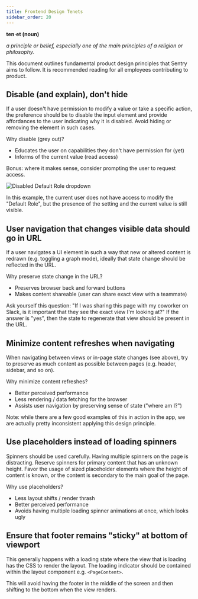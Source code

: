 ```yaml
---
title: Frontend Design Tenets
sidebar_order: 20
---
```


<Alert>
  <strong>ten·et (noun)</strong>

  _a principle or belief, especially one of the main principles of a religion or philosophy._
</Alert>

This document outlines fundamental product design principles that Sentry aims to follow. It is recommended reading for all employees contributing to product.

## Disable (and explain), don't hide

If a user doesn't have permission to modify a value or take a specific action, the preference should be to disable the input element and provide affordances to the user indicating why it is disabled. Avoid hiding or removing the element in such cases.

Why disable (grey out)?
- Educates the user on capabilities they don't have permission for (yet)
- Informs of the current value (read access)

<Alert>
  Bonus: where it makes sense, consider <Link href="https://blog.sentry.io/how-we-grew-sentrys-monthly-active-users-by-rethinking-invitations/" remote>prompting the user to request access</Link>.
</Alert>

![Disabled Default Role dropdown](../img/frontendTenetDisable.png)

In this example, the current user does not have access to modify the "Default Role", but the presence of the setting and the current value is still visible.


## User navigation that changes visible data should go in URL

If a user navigates a UI element in such a way that new or altered content is redrawn (e.g. toggling a graph mode), ideally that state change should be reflected in the URL.

Why preserve state change in the URL?
- Preserves browser back and forward buttons
- Makes content shareable (user can share exact view with a teammate)

<Alert>
  Ask yourself this question: "If I was sharing this page with my coworker on Slack, is it important that they see the exact view I'm looking at?" If the answer is "yes", then the state to regenerate that view should be present in the URL.
</Alert>

## Minimize content refreshes when navigating

When navigating between views or in-page state changes (see above), try to preserve as much content as possible between pages (e.g. header, sidebar, and so on).

Why minimize content refreshes?
- Better perceived performance
- Less rendering / data fetching for the browser
- Assists user navigation by preserving sense of state ("where am I?")

<Alert level="warning">
  Note: while there are a few good examples of this in action in the app, we are actually pretty inconsistent applying this design principle.
</Alert>

## Use placeholders instead of loading spinners

Spinners should be used carefully. Having multiple spinners on the page is distracting. Reserve spinners for primary content that has an unknown height. Favor the usage of sized placeholder elements where the height of content is known, or the content is secondary to the main goal of the page.

Why use placeholders?
- Less layout shifts / render thrash
- Better perceived performance
- Avoids having multiple loading spinner animations at once, which looks ugly

## Ensure that footer remains "sticky" at bottom of viewport

This generally happens with a loading state where the view that is loading has the CSS to render the layout. The loading indicator should be contained within the layout component e.g. `<PageContent>`.

This will avoid having the footer in the middle of the screen and then shifting to the bottom when the view renders.
